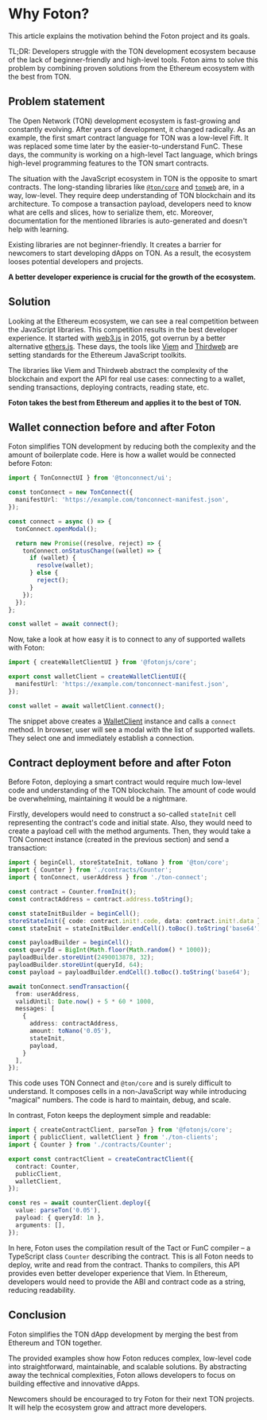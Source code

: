 # Why Foton?

This article explains the motivation behind the Foton project and its goals.

TL;DR: Developers struggle with the TON development ecosystem because of the lack of beginner-friendly and high-level tools. Foton aims to solve this problem by combining proven solutions from the Ethereum ecosystem with the best from TON.

## Problem statement

The Open Network (TON) development ecosystem is fast-growing and constantly evolving. After years of development, it changed radically.
As an example, the first smart contract language for TON was a low-level Fift. It was replaced some time later by the easier-to-understand FunC.
These days, the community is working on a high-level Tact language, which brings high-level programming features to the TON smart contracts.

The situation with the JavaScript ecosystem in TON is the opposite to smart contracts. The long-standing libraries like [`@ton/core`](https://github.com/ton-org/ton) and [`tonweb`](https://github.com/toncenter/tonweb) are,
in a way, low-level. They require deep understanding of TON blockchain and its architecture. To compose a transaction payload,
developers need to know what are cells and slices, how to serialize them, etc. Moreover, documentation for the mentioned libraries is auto-generated and doesn't help with learning.

Existing libraries are not beginner-friendly. It creates a barrier for newcomers to start developing dApps on TON. As a result, the ecosystem looses potential developers and projects.

**A better developer experience is crucial for the growth of the ecosystem.**

## Solution

Looking at the Ethereum ecosystem, we can see a real competition between the JavaScript libraries.
This competition results in the best developer experience. It started with [web3.js](https://web3js.org/) in 2015, got overrun by a better alternative [ethers.js](https://docs.ethers.org/v5/).
These days, the tools like [Viem](https://viem.sh/) and [Thirdweb](https://thirdweb.com/)
are setting standards for the Ethereum JavaScript toolkits.

The libraries like Viem and Thirdweb abstract the complexity of the blockchain and export the API for real use cases: connecting to a wallet, sending transactions, deploying contracts, reading state, etc.

**Foton takes the best from Ethereum and applies it to the best of TON.**

## Wallet connection before and after Foton

Foton simplifies TON development by reducing both the complexity and the amount of boilerplate code. Here is how a wallet would be connected before Foton:

```ts
import { TonConnectUI } from '@tonconnect/ui';

const tonConnect = new TonConnect({
  manifestUrl: 'https://example.com/tonconnect-manifest.json',
});

const connect = async () => {
  tonConnect.openModal();

  return new Promise((resolve, reject) => {
    tonConnect.onStatusChange((wallet) => {
      if (wallet) {
        resolve(wallet);
      } else {
        reject();
      }
    });
  });
};

const wallet = await connect();
```

Now, take a look at how easy it is to connect to any of supported wallets with Foton:

```ts
import { createWalletClientUI } from '@fotonjs/core';

export const walletClient = createWalletClientUI({
  manifestUrl: 'https://example.com/tonconnect-manifest.json',
});

const wallet = await walletClient.connect();
```

The snippet above creates a [WalletClient](/docs/wallet-client) instance and calls a `connect` method. In browser, user will see a modal with the list of supported wallets. They select one and immediately establish a connection.

## Contract deployment before and after Foton

Before Foton, deploying a smart contract would require much low-level code and understanding of the TON blockchain. The amount of code would be overwhelming, maintaining it would be a nightmare.

Firstly, developers would need to construct a so-called `stateInit` cell representing the contract's code and initial state. Also, they would need to create a payload cell with the method arguments. Then, they would take a TON Connect instance (created in the previous section) and send a transaction:

```ts
import { beginCell, storeStateInit, toNano } from '@ton/core';
import { Counter } from './contracts/Counter';
import { tonConnect, userAddress } from './ton-connect';

const contract = Counter.fromInit();
const contractAddress = contract.address.toString();

const stateInitBuilder = beginCell();
storeStateInit({ code: contract.init!.code, data: contract.init!.data })(stateInitBuilder);
const stateInit = stateInitBuilder.endCell().toBoc().toString('base64');

const payloadBuilder = beginCell();
const queryId = BigInt(Math.floor(Math.random() * 1000));
payloadBuilder.storeUint(2490013878, 32);
payloadBuilder.storeUint(queryId, 64);
const payload = payloadBuilder.endCell().toBoc().toString('base64');

await tonConnect.sendTransaction({
  from: userAddress,
  validUntil: Date.now() + 5 * 60 * 1000,
  messages: [
    {
      address: contractAddress,
      amount: toNano('0.05'),
      stateInit,
      payload,
    }
  ],
});
```

This code uses TON Connect and `@ton/core` and is surely difficult to understand. It composes cells in a non-JavaScript way while introducing "magical" numbers. The code is hard to maintain, debug, and scale.

In contrast, Foton keeps the deployment simple and readable:

```ts
import { createContractClient, parseTon } from '@fotonjs/core';
import { publicClient, walletClient } from './ton-clients';
import { Counter } from './contracts/Counter';

export const contractClient = createContractClient({
  contract: Counter,
  publicClient,
  walletClient,
});

const res = await counterClient.deploy({
  value: parseTon('0.05'),
  payload: { queryId: 1n },
  arguments: [],
});
```

In here, Foton uses the compilation result of the Tact or FunC compiler – a TypeScript class `Counter` describing the contract. This is all Foton needs to deploy, write and read from the contract. Thanks to compilers, this API provides even better developer experience that Viem. In Ethereum, developers would need to provide the ABI and contract code as a string, reducing readability.

## Conclusion

Foton simplifies the TON dApp development by merging the best from Ethereum and TON together.

The provided examples show how Foton reduces complex, low-level code into straightforward, maintainable, and scalable solutions. By abstracting away the technical complexities, Foton allows developers to focus on building effective and innovative dApps.

Newcomers should be encouraged  to try Foton for their next TON projects. It will help the ecosystem grow and attract more developers.

